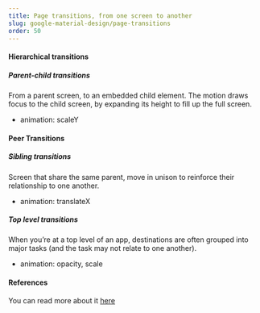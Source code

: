 ```yaml
---
title: Page transitions, from one screen to another
slug: google-material-design/page-transitions
order: 50
---
```


<Article
  first="Page transitions"
  second="from one screen to another"
>

#### Hierarchical transitions

##### Parent-child transitions

From a parent screen, to an embedded child element. 
The motion draws focus to the child screen, by expanding its height to fill up the full screen. 

- animation: scaleY

#### Peer Transitions

##### Sibling transitions

Screen that share the same parent, move in unison to reinforce their relationship to one another.

- animation: translateX

##### Top level transitions

When you’re at a top level of an app, destinations are often grouped into major tasks (and the task may not relate to one another). 

- animation: opacity, scale

#### References

You can read more about it [here](https://material.io/design/navigation/navigation-transitions.html)

</Article>
